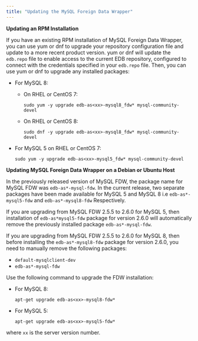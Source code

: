 ```yaml
---
title: "Updating the MySQL Foreign Data Wrapper"
---
```


<div id="updating_the_mysql_data_adapter" class="registered_link"></div>

**Updating an RPM Installation**

If you have an existing RPM installation of MySQL Foreign Data Wrapper, you can use yum or dnf to upgrade your repository configuration file and update to a more recent product version. yum or dnf will update the `edb.repo` file to enable access to the current EDB repository, configured to connect with the credentials specified in your `edb.repo` file. Then, you can use yum or dnf to upgrade any installed packages:

- For MySQL 8:

    -  On RHEL or CentOS 7:
       ```text
       sudo yum -y upgrade edb-as<xx>-mysql8_fdw* mysql-community-devel
       ```
    -  On RHEL or CentOS 8:
       ```text
       sudo dnf -y upgrade edb-as<xx>-mysql8_fdw* mysql-community-devel
       ```
- For MySQL 5 on RHEL or CentOS 7:
  ```text
  sudo yum -y upgrade edb-as<xx>-mysql5_fdw* mysql-community-devel
  ```

**Updating MySQL Foreign Data Wrapper on a Debian or Ubuntu Host**

In the previously released version of MySQL FDW, the package name for MySQL FDW was `edb-as*-mysql-fdw`. In the current release, two separate packages have been made available for MySQL 5 and MySQL 8 i.e `edb-as*-mysql5-fdw` and `edb-as*-mysql8-fdw` Respectively. 

If you are upgrading from MySQL FDW 2.5.5 to 2.6.0 for MySQL 5, then installation of `edb-as*mysql5-fdw` package for version 2.6.0 will automatically remove the previously installed package `edb-as*-mysql-fdw`.

If you are upgrading from MySQL FDW 2.5.5 to 2.6.0 for MySQL 8, then before installing the `edb-as*-mysql8-fdw` package for version 2.6.0, you need to manually remove the following packages:
- `default-mysqlclient-dev` 
- `edb-as*-mysql-fdw`

Use the following command to upgrade the FDW installation:
- For MySQL 8: 
  ```text
  apt-get upgrade edb-as<xx>-mysql8-fdw*
  ```
- For MySQL 5:
  ```text
  apt-get upgrade edb-as<xx>-mysql5-fdw* 
  ```
where `xx` is the server version number.
